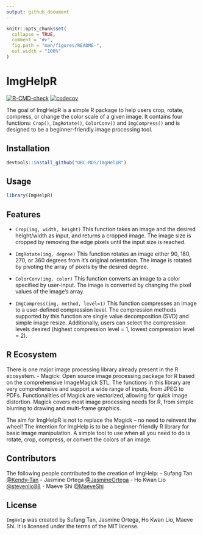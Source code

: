 ```yaml
---
output: github_document
---
```


<!-- README.md is generated from README.Rmd. Please edit that file -->

```r
knitr::opts_chunk$set(
  collapse = TRUE,
  comment = "#>",
  fig.path = "man/figures/README-",
  out.width = "100%"
)
```

# ImgHelpR

<!-- badges: start -->

[![R-CMD-check](https://github.com/UBC-MDS/ImgHelpR/actions/workflows/check-standard.yaml/badge.svg?branch=main)](https://github.com/UBC-MDS/ImgHelpR/actions/workflows/check-standard.yaml)
[![codecov](https://codecov.io/gh/UBC-MDS/ImgHelpR/branch/main/graph/badge.svg?token=7GGqxD2ZgW)](https://codecov.io/gh/UBC-MDS/ImgHelpR)

<!-- badges: end -->

The goal of ImgHelpR is a simple R package to help users crop, rotate, compress, or change the color scale of a given image. It contains four functions: `Crop()`, `ImgRotate()`, `ColorConv()` and `ImgCompress()` and is designed to be a beginner-friendly image processing tool.

## Installation

``` r
devtools::install_github("UBC-MDS/ImgHelpR")
```


## Usage

```r
library(ImgHelpR)
```

## Features

- `Crop(img, width, height)` This function takes an image and the desired height/width as input, and returns a cropped image. The image size is cropped by removing the edge pixels until the input size is reached. 

- `ImgRotate(img, degree)` This function rotates an image either 90, 180, 270, or 360 degrees from it's original orientation. The image is rotated by pivoting the array of pixels by the desired degree. 

- `ColorConv(img, color)` This function converts an image to a color specified by user-input. The image is converted by changing the pixel values of the image's array. 

- `ImgCompress(img, method, level=1)` This function compresses an image to a user-defined compression level. The compression methods supported by this function are single value decomposition (SVD) and simple image resize. Additionally, users can select the compression levels desired (highest compression level = 1,  lowest compression level = 2).

## R Ecosystem

There is one major image processing library already present in the R ecosystem. 
- Magick: Open source image processing package for R based on the comprehensive ImageMagick STL. The functions in this library are very comprehensive and support a wide range of inputs, from JPEG to PDFs. Functionalities of Magick are vectorized, allowing for quick image distortion. Magick covers most image processing needs for R, from simple blurring to drawing and multi-frame graphics. 

The aim for ImgHelpR is not to replace the Magick -- no need to reinvent the wheel! The intention for ImgHelp is to be a beginner-friendly R library for basic image manipulation. A simple tool to use when all you need to do is rotate, crop, compress, or convert the colors of an image.


## Contributors

The following people contributed to the creation of ImgHelp:
- Sufang Tan [@Kendy-Tan](https://github.com/Kendy-Tan)
- Jasmine Ortega [@JasmineOrtega](https://github.com/jasmineortega)
- Ho Kwan Lio [@stevenlio88](https://github.com/stevenlio88)
- Maeve Shi [@MaeveShi](https://github.com/MaeveShi)

## License

`ImgHelp` was created by Sufang Tan, Jasmine Ortega, Ho Kwan Lio, Maeve Shi. It is licensed under the terms of the MIT license.
